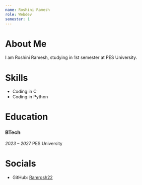 ```yaml
---
name: Roshini Ramesh
role: Webdev
semester: 1
---
```

# About Me
I am Roshini Ramesh, studying in 1st semester at PES University. 
# Skills


- Coding in C
- Coding in Python

# Education
### BTech
_2023 – 2027_
PES University

# Socials
- GitHub: [Ramrosh22](https://github.com/Ramrosh22)
